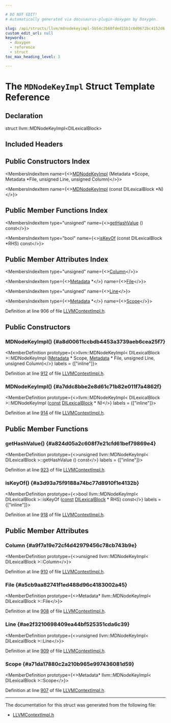 ```yaml
---

# DO NOT EDIT!
# Automatically generated via docusaurus-plugin-doxygen by Doxygen.

slug: /api/structs/llvm/mdnodekeyimpl-5b54c2b60fded15b1c6d0672bc4152d6
custom_edit_url: null
keywords:
  - doxygen
  - reference
  - struct
toc_max_heading_level: 3

---
```





# The `MDNodeKeyImpl` Struct Template Reference

<DoxygenPage pluginConfig={pluginConfig}>



## Declaration

<CodeBlock>struct llvm::MDNodeKeyImpl&lt;DILexicalBlock&gt;</CodeBlock>

## Included Headers

<IncludesList>
<IncludesListItem
  filePath="IR/LLVMContextImpl.h"
  permalink="/docs/api/files/lib/lib/ir/llvmcontextimpl-h"
  isLocal="true" />
</IncludesList>

## Public Constructors Index

<MembersIndex>

<MembersIndexItem
  name={<><a href="#a8d00611ccbdb4453a3739aeb6cea25f7">MDNodeKeyImpl</a> (Metadata &#42;Scope, Metadata &#42;File, unsigned Line, unsigned Column)</>}>
</MembersIndexItem>

<MembersIndexItem
  name={<><a href="#a7ddc8bbe2e8d61c71b82e011f7a4862f">MDNodeKeyImpl</a> (const DILexicalBlock &#42;N)</>}>
</MembersIndexItem>

</MembersIndex>

## Public Member Functions Index

<MembersIndex>

<MembersIndexItem
  type="unsigned"
  name={<><a href="#a824d05a2c608f7e21cfd61bef79869e4">getHashValue</a> () const</>}>
</MembersIndexItem>

<MembersIndexItem
  type="bool"
  name={<><a href="#a3d93a75f9188a74bc77d8910f1e4132b">isKeyOf</a> (const DILexicalBlock &#42;RHS) const</>}>
</MembersIndexItem>

</MembersIndex>

## Public Member Attributes Index

<MembersIndex>

<MembersIndexItem
  type="unsigned"
  name={<><a href="#a9f7a19e72cf4d42979456c78cb743b9e">Column</a></>}>
</MembersIndexItem>

<MembersIndexItem
  type={<><a href="/docs/api/classes/llvm/metadata">Metadata</a> &#42;</>}
  name={<><a href="#a5cb9aa82741f1ed488d96c4183002a45">File</a></>}>
</MembersIndexItem>

<MembersIndexItem
  type="unsigned"
  name={<><a href="#ae2f3210698409ea44bf525351cda6c39">Line</a></>}>
</MembersIndexItem>

<MembersIndexItem
  type={<><a href="/docs/api/classes/llvm/metadata">Metadata</a> &#42;</>}
  name={<><a href="#a71da17880c2a210b965e997436081d59">Scope</a></>}>
</MembersIndexItem>

</MembersIndex>


Definition at line 906 of file <a href="/docs/api/files/lib/lib/ir/llvmcontextimpl-h">LLVMContextImpl.h</a>.

<SectionDefinition>

## Public Constructors

### MDNodeKeyImpl() {#a8d00611ccbdb4453a3739aeb6cea25f7}

<MemberDefinition
  prototype={<>llvm::MDNodeKeyImpl&lt; DILexicalBlock &gt;::MDNodeKeyImpl (<a href="/docs/api/classes/llvm/metadata">Metadata</a> &#42; Scope, <a href="/docs/api/classes/llvm/metadata">Metadata</a> &#42; File, unsigned Line, unsigned Column)</>}
  labels = {["inline"]}>

Definition at line <a href="/docs/api/files/lib/lib/ir/llvmcontextimpl-h/#l00912">912</a> of file <a href="/docs/api/files/lib/lib/ir/llvmcontextimpl-h">LLVMContextImpl.h</a>.
</MemberDefinition>

### MDNodeKeyImpl() {#a7ddc8bbe2e8d61c71b82e011f7a4862f}

<MemberDefinition
  prototype={<>llvm::MDNodeKeyImpl&lt; DILexicalBlock &gt;::MDNodeKeyImpl (<a href="/docs/api/files/lib/lib/target/lib/target/aarch64/aarch64promoteconstant-cpp/#a90f8350fecae261c25be85d38b451bff">const</a> <a href="/docs/api/classes/llvm/dilexicalblock">DILexicalBlock</a> &#42; N)</>}
  labels = {["inline"]}>

Definition at line <a href="/docs/api/files/lib/lib/ir/llvmcontextimpl-h/#l00914">914</a> of file <a href="/docs/api/files/lib/lib/ir/llvmcontextimpl-h">LLVMContextImpl.h</a>.
</MemberDefinition>

</SectionDefinition>

<SectionDefinition>

## Public Member Functions

### getHashValue() {#a824d05a2c608f7e21cfd61bef79869e4}

<MemberDefinition
  prototype={<>unsigned llvm::MDNodeKeyImpl&lt; DILexicalBlock &gt;::getHashValue () const</>}
  labels = {["inline"]}>

Definition at line <a href="/docs/api/files/lib/lib/ir/llvmcontextimpl-h/#l00923">923</a> of file <a href="/docs/api/files/lib/lib/ir/llvmcontextimpl-h">LLVMContextImpl.h</a>.
</MemberDefinition>

### isKeyOf() {#a3d93a75f9188a74bc77d8910f1e4132b}

<MemberDefinition
  prototype={<>bool llvm::MDNodeKeyImpl&lt; DILexicalBlock &gt;::isKeyOf (<a href="/docs/api/files/lib/lib/target/lib/target/aarch64/aarch64promoteconstant-cpp/#a90f8350fecae261c25be85d38b451bff">const</a> <a href="/docs/api/classes/llvm/dilexicalblock">DILexicalBlock</a> &#42; RHS) const</>}
  labels = {["inline"]}>

Definition at line <a href="/docs/api/files/lib/lib/ir/llvmcontextimpl-h/#l00918">918</a> of file <a href="/docs/api/files/lib/lib/ir/llvmcontextimpl-h">LLVMContextImpl.h</a>.
</MemberDefinition>

</SectionDefinition>

<SectionDefinition>

## Public Member Attributes

### Column {#a9f7a19e72cf4d42979456c78cb743b9e}

<MemberDefinition
  prototype={<>unsigned llvm::MDNodeKeyImpl&lt; DILexicalBlock &gt;::Column</>}>

Definition at line <a href="/docs/api/files/lib/lib/ir/llvmcontextimpl-h/#l00910">910</a> of file <a href="/docs/api/files/lib/lib/ir/llvmcontextimpl-h">LLVMContextImpl.h</a>.
</MemberDefinition>

### File {#a5cb9aa82741f1ed488d96c4183002a45}

<MemberDefinition
  prototype={<>Metadata&#42; llvm::MDNodeKeyImpl&lt; DILexicalBlock &gt;::File</>}>

Definition at line <a href="/docs/api/files/lib/lib/ir/llvmcontextimpl-h/#l00908">908</a> of file <a href="/docs/api/files/lib/lib/ir/llvmcontextimpl-h">LLVMContextImpl.h</a>.
</MemberDefinition>

### Line {#ae2f3210698409ea44bf525351cda6c39}

<MemberDefinition
  prototype={<>unsigned llvm::MDNodeKeyImpl&lt; DILexicalBlock &gt;::Line</>}>

Definition at line <a href="/docs/api/files/lib/lib/ir/llvmcontextimpl-h/#l00909">909</a> of file <a href="/docs/api/files/lib/lib/ir/llvmcontextimpl-h">LLVMContextImpl.h</a>.
</MemberDefinition>

### Scope {#a71da17880c2a210b965e997436081d59}

<MemberDefinition
  prototype={<>Metadata&#42; llvm::MDNodeKeyImpl&lt; DILexicalBlock &gt;::Scope</>}>

Definition at line <a href="/docs/api/files/lib/lib/ir/llvmcontextimpl-h/#l00907">907</a> of file <a href="/docs/api/files/lib/lib/ir/llvmcontextimpl-h">LLVMContextImpl.h</a>.
</MemberDefinition>

</SectionDefinition>

<hr/>

The documentation for this struct was generated from the following file:

<ul>
<li><a href="/docs/api/files/lib/lib/ir/llvmcontextimpl-h">LLVMContextImpl.h</a></li>
</ul>

</DoxygenPage>
